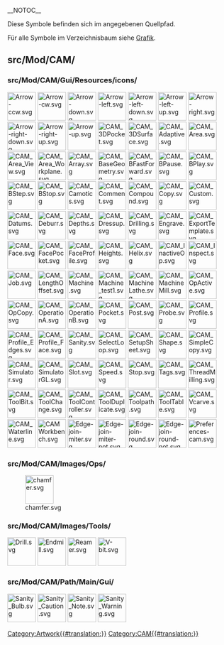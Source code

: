 __NOTOC__
<languages/>

Diese Symbole befinden sich im angegebenen Quellpfad. 

Für alle Symbole im Verzeichnisbaum siehe [[Artwork/de|Grafik]].

<span id="src/Mod/CAM/"></span>
==src/Mod/CAM/==

<span id="src/Mod/CAM/Gui/Resources/icons/"></span>
===src/Mod/CAM/Gui/Resources/icons/===

[[File:Arrow-ccw.svg|64px]]
[[File:Arrow-cw.svg|64px]]
[[File:Arrow-down.svg|64px]]
[[File:Arrow-left.svg|64px]]
[[File:Arrow-left-down.svg|64px]]
[[File:Arrow-left-up.svg|64px]]
[[File:Arrow-right.svg|64px]]
[[File:Arrow-right-down.svg|64px]]
[[File:Arrow-right-up.svg|64px]]
[[File:Arrow-up.svg|64px]]
[[File:CAM_3DPocket.svg|64px]]
[[File:CAM_3DSurface.svg|64px]]
[[File:CAM_Adaptive.svg|64px]]
[[File:CAM_Area.svg|64px]]
[[File:CAM_Area_View.svg|64px]]
[[File:CAM_Area_Workplane.svg|64px]]
[[File:CAM_Array.svg|64px]]
[[File:CAM_BaseGeometry.svg|64px]]
[[File:CAM_BFastForward.svg|64px]]
[[File:CAM_BPause.svg|64px]]
[[File:CAM_BPlay.svg|64px]]
[[File:CAM_BStep.svg|64px]]
[[File:CAM_BStop.svg|64px]]
[[File:CAM_Camotics.svg|64px]]
[[File:CAM_Comment.svg|64px]]
[[File:CAM_Compound.svg|64px]]
[[File:CAM_Copy.svg|64px]]
[[File:CAM_Custom.svg|64px]]
[[File:CAM_Datums.svg|64px]]
[[File:CAM_Deburr.svg|64px]]
[[File:CAM_Depths.svg|64px]]
[[File:CAM_Dressup.svg|64px]]
[[File:CAM_Drilling.svg|64px]]
[[File:CAM_Engrave.svg|64px]]
[[File:CAM_ExportTemplate.svg|64px]]
[[File:CAM_Face.svg|64px]]
[[File:CAM_FacePocket.svg|64px]]
[[File:CAM_FaceProfile.svg|64px]]
[[File:CAM_Heights.svg|64px]]
[[File:CAM_Helix.svg|64px]]
[[File:CAM_InactiveOp.svg|64px]]
[[File:CAM_Inspect.svg|64px]]
[[File:CAM_Job.svg|64px]]
[[File:CAM_LengthOffset.svg|64px]]
[[File:CAM_Machine.svg|64px]]
[[File:CAM_Machine_test1.svg|64px]]
[[File:CAM_MachineLathe.svg|64px]]
[[File:CAM_MachineMill.svg|64px]]
[[File:CAM_OpActive.svg|64px]]
[[File:CAM_OpCopy.svg|64px]]
[[File:CAM_OperationA.svg|64px]]
[[File:CAM_OperationB.svg|64px]]
[[File:CAM_Pocket.svg|64px]]
[[File:CAM_Post.svg|64px]]
[[File:CAM_Probe.svg|64px]]
[[File:CAM_Profile.svg|64px]]
[[File:CAM_Profile_Edges.svg|64px]]
[[File:CAM_Profile_Face.svg|64px]]
[[File:CAM_Sanity.svg|64px]]
[[File:CAM_SelectLoop.svg|64px]]
[[File:CAM_SetupSheet.svg|64px]]
[[File:CAM_Shape.svg|64px]]
[[File:CAM_SimpleCopy.svg|64px]]
[[File:CAM_Simulator.svg|64px]]
[[File:CAM_SimulatorGL.svg|64px]]
[[File:CAM_Slot.svg|64px]]
[[File:CAM_Speed.svg|64px]]
[[File:CAM_Stop.svg|64px]]
[[File:CAM_Tags.svg|64px]]
[[File:CAM_ThreadMilling.svg|64px]]
[[File:CAM_ToolBit.svg|64px]]
[[File:CAM_ToolChange.svg|64px]]
[[File:CAM_ToolController.svg|64px]]
[[File:CAM_ToolDuplicate.svg|64px]]
[[File:CAM_Toolpath.svg|64px]]
[[File:CAM_ToolTable.svg|64px]]
[[File:CAM_Vcarve.svg|64px]]
[[File:CAM_Waterline.svg|64px]]
[[File:CAMWorkbench.svg|64px]]
[[File:Edge-join-miter.svg|64px]]
[[File:Edge-join-miter-not.svg|64px]]
[[File:Edge-join-round.svg|64px]]
[[File:Edge-join-round-not.svg|64px]]
[[File:Preferences-cam.svg|64px]]

<span id="src/Mod/CAM/Images/Ops/"></span>
===src/Mod/CAM/Images/Ops/===

[[File:chamfer.svg|64px]]

<span id="src/Mod/CAM/Images/Tools/"></span>
===src/Mod/CAM/Images/Tools/===

[[File:Drill.svg|64px]]
[[File:Endmill.svg|64px]]
[[File:Reamer.svg|64px]]
[[File:V-bit.svg|64px]]

<span id="src/Mod/CAM/Path/Main/Gui/"></span>
===src/Mod/CAM/Path/Main/Gui/===

[[File:Sanity_Bulb.svg|64px]]
[[File:Sanity_Caution.svg|64px]]
[[File:Sanity_Note.svg|64px]]
[[File:Sanity_Warning.svg|64px]]


[[Category:Artwork{{#translation:}}]]
<noinclude>[[Category:CAM{{#translation:}}]]</noinclude> <!-- we don't want this transcluded -->